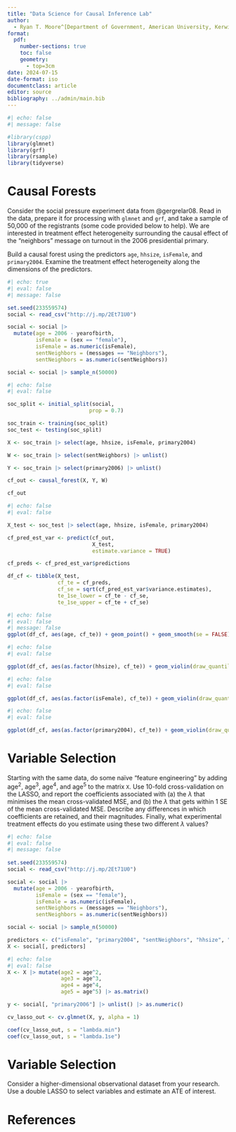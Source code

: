 ```yaml
---
title: "Data Science for Causal Inference Lab"
author: 
  - Ryan T. Moore^[Department of Government, American University, Kerwin Hall 228, 4400 Massachusetts Avenue NW, Washington DC 20016-8130. +1 202.885.6470 (tel); `rtm` (at) `american` (dot) `edu`; http://ryantmoore.org.]
format: 
  pdf:
    number-sections: true
    toc: false
    geometry: 
      - top=3cm
date: 2024-07-15
date-format: iso
documentclass: article
editor: source
bibliography: ../admin/main.bib
---
```


```r
#| echo: false
#| message: false

#library(cspp)
library(glmnet)
library(grf)
library(rsample)
library(tidyverse)
```

# Causal Forests {#sec-cf}

Consider the social pressure experiment data from @gergrelar08. Read in the data, prepare it for processing with `glmnet` and `grf`, and take a sample of 50,000 of the registrants (some code provided below to help). We are interested in treatment effect heterogeneity surrounding the causal effect of the "neighbors" message on turnout in the 2006 presidential primary.

Build a causal forest using the predictors `age`, `hhsize`, `isFemale`, and `primary2004`. Examine the treatment effect heterogeneity along the dimensions of the predictors.



```r
#| echo: true
#| eval: false
#| message: false

set.seed(233559574)
social <- read_csv("http://j.mp/2Et71U0")

social <- social |> 
  mutate(age = 2006 - yearofbirth, 
         isFemale = (sex == "female"),
         isFemale = as.numeric(isFemale),
         sentNeighbors = (messages == "Neighbors"), 
         sentNeighbors = as.numeric(sentNeighbors))

social <- social |> sample_n(50000)
```

```r
#| echo: false
#| eval: false

soc_split <- initial_split(social, 
                          prop = 0.7)

soc_train <- training(soc_split)
soc_test <- testing(soc_split)

X <- soc_train |> select(age, hhsize, isFemale, primary2004)

W <- soc_train |> select(sentNeighbors) |> unlist()

Y <- soc_train |> select(primary2006) |> unlist()

cf_out <- causal_forest(X, Y, W)

cf_out
```

```r
#| echo: false
#| eval: false

X_test <- soc_test |> select(age, hhsize, isFemale, primary2004)

cf_pred_est_var <- predict(cf_out, 
                           X_test,
                           estimate.variance = TRUE)

cf_preds <- cf_pred_est_var$predictions

df_cf <- tibble(X_test,
                cf_te = cf_preds,
                cf_se = sqrt(cf_pred_est_var$variance.estimates),
                te_1se_lower = cf_te - cf_se,
                te_1se_upper = cf_te + cf_se)
```

```r
#| echo: false
#| eval: false
#| message: false
ggplot(df_cf, aes(age, cf_te)) + geom_point() + geom_smooth(se = FALSE)
```

```r
#| echo: false
#| eval: false

ggplot(df_cf, aes(as.factor(hhsize), cf_te)) + geom_violin(draw_quantiles = (1:3) / 4) 
```


```r
#| echo: false
#| eval: false

ggplot(df_cf, aes(as.factor(isFemale), cf_te)) + geom_violin(draw_quantiles = (1:3) / 4)
```

```r
#| echo: false
#| eval: false

ggplot(df_cf, aes(as.factor(primary2004), cf_te)) + geom_violin(draw_quantiles = (1:3) / 4)
```


# Variable Selection {#sec-vars}

<!-- Consider the social pressure experiment data from @gergrelar08. Read in the data, prepare it for processing with `glmnet`, and take a sample of 50,000 of the registrants (some code provided below to help).  -->

Starting with the same data, do some naïve "feature engineering" by adding age$^2$, age$^3$, age$^4$, and age$^5$ to the matrix `X`. Use 10-fold cross-validation on the LASSO, and report the coefficients associated with (a) the $\lambda$ that minimises the mean cross-validated MSE, and (b) the $\lambda$ that gets within 1 SE of the mean cross-validated MSE. Describe any differences in which coefficients are retained, and their magnitudes. Finally, what experimental treatment effects do you estimate using these two different $\lambda$ values?



```r
#| echo: false
#| eval: false
#| message: false
 
set.seed(233559574)
social <- read_csv("http://j.mp/2Et71U0")

social <- social |> 
  mutate(age = 2006 - yearofbirth, 
         isFemale = (sex == "female"),
         isFemale = as.numeric(isFemale),
         sentNeighbors = (messages == "Neighbors"), 
         sentNeighbors = as.numeric(sentNeighbors))

social <- social |> sample_n(50000)

predictors <- c("isFemale", "primary2004", "sentNeighbors", "hhsize", "age") 
X <- social[, predictors]
```

```r
#| echo: false
#| eval: false
X <- X |> mutate(age2 = age^2, 
                 age3 = age^3, 
                 age4 = age^4,
                 age5 = age^5) |> as.matrix()

y <- social[, "primary2006"] |> unlist() |> as.numeric()

cv_lasso_out <- cv.glmnet(X, y, alpha = 1)

coef(cv_lasso_out, s = "lambda.min")
coef(cv_lasso_out, s = "lambda.1se")
```




<!-- @fig-cars. -->

<!-- ```{r fig-cars} -->
<!-- #| echo: false -->
<!-- #| fig-cap: Distance on Speed -->

<!-- ggplot(cars, aes(speed, dist)) + -->
<!--   geom_point() -->
<!-- ``` -->

# Variable Selection {#sec-yours}

Consider a higher-dimensional observational dataset from your research. Use a double LASSO to select variables and estimate an ATE of interest.

# References {.unnumbered}
